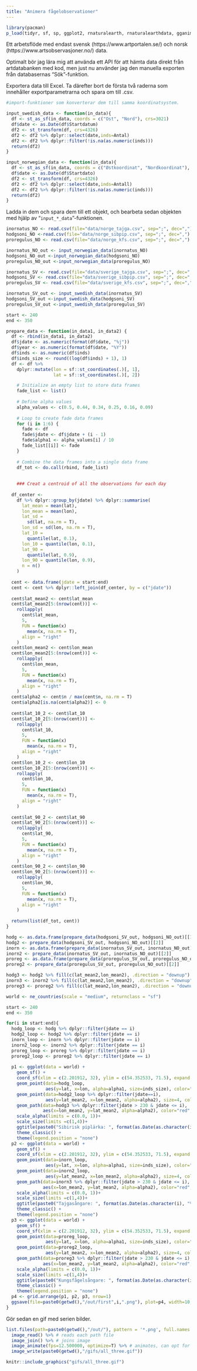 ```yaml
---
title: "Animera fågelobservationer"
---
```


```r

library(pacman)
p_load(tidyr, sf, sp, ggplot2, rnaturalearth, rnaturalearthdata, gganimate, magick, zoo, dplyr, gridExtra)

```

Ett arbetsflöde med endast svensk (https://www.artportalen.se/) och norsk (https://www.artsobservasjoner.no/) data. 

Optimalt bör jag lära mig att använda ett API för att hämta data direkt från artdatabanken med kod, men just nu använder jag den manuella exporten från databasernas "Sök"-funktion.

Exportera data till Excel. Ta därefter bort de första två raderna som innehåller exportparametrarna och spara om till .csv. 

```r

#import-funktioner som konverterar dem till samma koordinatsystem.

input_swedish_data <- function(in_data){
  df <- st_as_sf(in_data, coords = c("Ost", "Nord"), crs=3021) 
  df$date <- as.Date(df$Startdatum)
  df2 <- st_transform(df, crs=4326)
  df2 <- df2 %>% dplyr::select(date,inds=Antal)
  df2 <- df2 %>% dplyr::filter(!is.na(as.numeric(inds)))
  return(df2)
}

input_norwegian_data <- function(in_data){
  df <- st_as_sf(in_data, coords = c("Østkoordinat", "Nordkoordinat"), crs=32633) 
  df$date <- as.Date(df$Startdato)
  df2 <- st_transform(df, crs=4326)
  df2 <- df2 %>% dplyr::select(date,inds=Antall)
  df2 <- df2 %>% dplyr::filter(!is.na(as.numeric(inds)))
  return(df2)
}

```

Ladda in dem och spara dem till ett objekt, och bearbeta sedan objekten med hjälp av "`input_*_data`"-funktionen.

```r

inornatus_NO <- read.csv(file="data/norge_tajga.csv", sep=";", dec=",")
hodgsoni_NO <-read.csv(file="data/norge_sibpip.csv", sep=";", dec=",")
proregulus_NO <- read.csv(file="data/norge_kfs.csv", sep=";", dec=",")

inornatus_NO_out <- input_norwegian_data(inornatus_NO)
hodgsoni_NO_out <-input_norwegian_data(hodgsoni_NO)
proregulus_NO_out <-input_norwegian_data(proregulus_NO)

inornatus_SV <- read.csv(file="data/sverige_tajga.csv", sep=";", dec=",")
hodgsoni_SV <- read.csv(file="data/sverige_sibpip.csv", sep=";", dec=",")
proregulus_SV <- read.csv(file="data/sverige_kfs.csv", sep=";", dec=",")

inornatus_SV_out <- input_swedish_data(inornatus_SV)
hodgsoni_SV_out <-input_swedish_data(hodgsoni_SV)
proregulus_SV_out <-input_swedish_data(proregulus_SV)

```


```r
start <- 240
end <- 350

prepare_data <- function(in_data1, in_data2) {
  df <- rbind(in_data1, in_data2)
  df$jdate <- as.numeric(format(df$date, "%j"))
  df$year <- as.numeric(format(df$date, "%Y"))
  df$inds <- as.numeric(df$inds)
  df$inds_size <- round((log(df$inds) + 1), 1)
  df <- df %>%
    dplyr::mutate(lon = sf::st_coordinates(.)[, 1],
                  lat = sf::st_coordinates(.)[, 2])

    # Initialize an empty list to store data frames
    fade_list <- list()
    
    # Define alpha values
    alpha_values <- c(0.5, 0.44, 0.34, 0.25, 0.16, 0.09)
    
    # Loop to create fade data frames
    for (i in 1:6) {
      fade <- df
      fade$jdate <- df$jdate + (i - 1)
      fade$alpha1 <- alpha_values[i] / 10
      fade_list[[i]] <- fade
    }
    
    # Combine the data frames into a single data frame
    df_tot <- do.call(rbind, fade_list)
  
    
    ### Creat a centroid of all the observations for each day
    
  df_center <-
    df %>% dplyr::group_by(jdate) %>% dplyr::summarise(
      lat_mean = mean(lat),
      lon_mean = mean(lon),
      lat_sd =
        sd(lat, na.rm = T),
      lon_sd = sd(lon, na.rm = T),
      lat_10 =
        quantile(lat, 0.1),
      lon_10 = quantile(lon, 0.1),
      lat_90 =
        quantile(lat, 0.9),
      lon_90 = quantile(lon, 0.9),
      n = n()
    )
  
  cent <- data.frame(jdate = start:end)
  cent <- cent %>% dplyr::left_join(df_center, by = c("jdate"))
  
  cent$lat_mean2 <- cent$lat_mean
  cent$lat_mean2[5:(nrow(cent))] <-
    rollapply(
      cent$lat_mean,
      5,
      FUN = function(x)
        mean(x, na.rm = T),
      align = "right"
    )
  cent$lon_mean2 <- cent$lon_mean
  cent$lon_mean2[5:(nrow(cent))] <-
    rollapply(
      cent$lon_mean,
      5,
      FUN = function(x)
        mean(x, na.rm = T),
      align = "right"
    )
  cent$alpha2 <- cent$n / max(cent$n, na.rm = T)
  cent$alpha2[is.na(cent$alpha2)] <- 0
  
  cent$lat_10_2 <- cent$lat_10
  cent$lat_10_2[5:(nrow(cent))] <-
    rollapply(
      cent$lat_10,
      5,
      FUN = function(x)
        mean(x, na.rm = T),
      align = "right"
    )
  cent$lon_10_2 <- cent$lon_10
  cent$lon_10_2[5:(nrow(cent))] <-
    rollapply(
      cent$lon_10,
      5,
      FUN = function(x)
        mean(x, na.rm = T),
      align = "right"
    )
  
  cent$lat_90_2 <- cent$lat_90
  cent$lat_90_2[5:(nrow(cent))] <-
    rollapply(
      cent$lat_90,
      5,
      FUN = function(x)
        mean(x, na.rm = T),
      align = "right"
    )
  cent$lon_90_2 <- cent$lon_90
  cent$lon_90_2[5:(nrow(cent))] <-
    rollapply(
      cent$lon_90,
      5,
      FUN = function(x)
        mean(x, na.rm = T),
      align = "right"
    )
  
  return(list(df_tot, cent))
}

```



```r
hodg <- as.data.frame(prepare_data(hodgsoni_SV_out, hodgsoni_NO_out)[[1]])
hodg2 <- prepare_data(hodgsoni_SV_out, hodgsoni_NO_out)[[2]]
inorn <- as.data.frame(prepare_data(inornatus_SV_out, inornatus_NO_out)[[1]])
inorn2 <- prepare_data(inornatus_SV_out, inornatus_NO_out)[[2]]
proreg <- as.data.frame(prepare_data(proregulus_SV_out, proregulus_NO_out)[[1]])
proreg2 <- prepare_data(proregulus_SV_out, proregulus_NO_out)[[2]]

hodg3 <- hodg2 %>% fill(c(lat_mean2,lon_mean2), .direction = "downup")
inorn3 <- inorn2 %>% fill(c(lat_mean2,lon_mean2), .direction = "downup")
proreg3 <- proreg2 %>% fill(c(lat_mean2,lon_mean2), .direction = "downup")

world <- ne_countries(scale = "medium", returnclass = "sf")

```


```r

start <- 240
end <- 350

for(i in start:end){
  hodg_loop <- hodg %>% dplyr::filter(jdate == i)
  hodg2_loop <- hodg2 %>% dplyr::filter(jdate == i)
  inorn_loop <- inorn %>% dplyr::filter(jdate == i)
  inorn2_loop <- inorn2 %>% dplyr::filter(jdate == i)
  proreg_loop <- proreg %>% dplyr::filter(jdate == i)
  proreg2_loop <- proreg2 %>% dplyr::filter(jdate == i)
  
  p1 <- ggplot(data = world) +
    geom_sf() +
    coord_sf(xlim = c(2.201912, 32), ylim = c(54.352533, 71.5), expand = FALSE)+
    geom_point(data=hodg_loop, 
               aes(y=lat, x=lon, alpha=alpha1, size=inds_size), color="mediumblue")+
    geom_point(data=hodg2_loop %>% dplyr::filter(jdate==i), 
               aes(y=lat_mean2, x=lon_mean2, alpha=alpha2), size=4, color="red")+
    geom_path(data=hodg3 %>% dplyr::filter(jdate > 230 & jdate <= i), 
              aes(x=lon_mean2, y=lat_mean2, alpha=alpha2), color="red", size=2)+
    scale_alpha(limits = c(0.0, 1))+
    scale_size(limits =c(1,4))+
    ggtitle(paste0("Sibirisk piplärka: ", format(as.Date(as.character(i), "%j"),"%d %b")))+
    theme_classic() + 
    theme(legend.position = "none")
  p2 <- ggplot(data = world) +
    geom_sf() +
    coord_sf(xlim = c(2.201912, 32), ylim = c(54.352533, 71.5), expand = FALSE)+
    geom_point(data=inorn_loop, 
               aes(y=lat, x=lon, alpha=alpha1, size=inds_size), color="mediumblue")+
    geom_point(data=inorn2_loop, 
               aes(y=lat_mean2, x=lon_mean2, alpha=alpha2), size=4, color="red")+
    geom_path(data=inorn3 %>% dplyr::filter(jdate > 230 & jdate <= i), 
              aes(x=lon_mean2, y=lat_mean2, alpha=alpha2), color="red", size=2)+  
    scale_alpha(limits = c(0.0, 1))+
    scale_size(limits =c(1,4))+
    ggtitle(paste0("Tajgasångare: ", format(as.Date(as.character(i), "%j"),"%d %b")))+
    theme_classic() + 
    theme(legend.position = "none")
  p3 <- ggplot(data = world) +
    geom_sf() +
    coord_sf(xlim = c(2.201912, 32), ylim = c(54.352533, 71.5), expand = FALSE)+
    geom_point(data=proreg_loop, 
               aes(y=lat, x=lon, alpha=alpha1, size=inds_size), color="mediumblue")+
    geom_point(data=proreg2_loop, 
               aes(y=lat_mean2, x=lon_mean2, alpha=alpha2), size=4, color="red")+
    geom_path(data=proreg3 %>% dplyr::filter(jdate > 230 & jdate <= i), 
              aes(x=lon_mean2, y=lat_mean2, alpha=alpha2), color="red", size=2)+  
    scale_alpha(limits = c(0.0, 1))+
    scale_size(limits =c(1,4))+
    ggtitle(paste0("Kungsfågelsångare: ", format(as.Date(as.character(i), "%j"),"%d %b")))+
    theme_classic() + 
    theme(legend.position = "none")
  p4 <- grid.arrange(p1, p2, p3, nrow=1)
  ggsave(file=paste0(getwd(),"/out/first",i,".png"), plot=p4, width=10, height=6)
}

```


Gör sedan en gif med serien bilder.


```r

list.files(path=paste0(getwd(),"/out/"), pattern = '*.png', full.names = TRUE) %>% 
  image_read() %>% # reads each path file
  image_join() %>% # joins image
  image_animate(fps=12.500000, optimize=T) %>% # animates, can opt for number of loops
  image_write(paste0(getwd(),"/gifs/all_three.gif"))

```


```r

knitr::include_graphics("gifs/all_three.gif")

```




